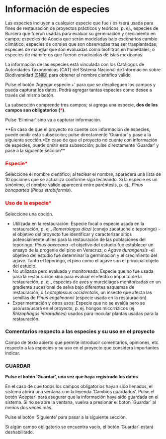 # Información de especies {.unnumbered}

Las especies incluyen a cualquier especie que fue / es /será usada para fines de restauración de proyectos prácticos y teóricos, p. ej., especies de Bursera que fueron usadas para evaluar su germinación y crecimiento en campo; especies de Acacia que serán modeladas bajo escenarios cambio climático; especies de corales que son observadas tras ser trasplantadas; especies de manglar que son evaluadas como biofiltros en humedales; o especies de mamíferos que fueron erradicadas de islas mexicanas.

La información de las especies está vinculada con los Catálogos de Autoridades Taxonómicas (CAT) del Sistema Nacional de Información sobre Biodiversidad [(SNIB)](www.snib.mx) para obtener el nombre científico válido. 

Pulse el botón ‘Agregar especie +’ para que se desplieguen los campos y pueda capturar los datos. Podrá agregar tantas especies como desee a través del mismo botón.

La subsección comprende tres campos; si agrega una especie, **dos de los campos son obligatorios (<span style="color:red">\*</span>)**. 

Pulse ‘Eliminar’ sino va a capturar información.

**En caso de que el proyecto no cuente con información de especies, puede omitir esta subsección; pulse directamente ‘Guardar’ y pase a la siguiente sección.*En caso de que el proyecto no cuente con información de especies, puede omitir esta subsección; pulse directamente ‘Guardar’ y pase a la siguiente sección**

### <span style="color:red">Especie\*</span> {.unnumbered}
Seleccione el nombre científico; al teclear el nombre, aparecerá una lista de 10 opciones que se actualiza conforme siga tecleando. Si la especie es un sinónimo, el nombre válido aparecerá entre paréntesis, p. ej., _Pinus bonapartea_ (_Pinus strobiformis_).


### <span style="color:red">Uso de la especie\*</span> {.unnumbered}
Seleccione una opción.

- Utilizada en la restauración: Especie focal o especie usada en la restauración, p. ej.,  _Romerolagus diazi_ (conejo zacatuche o teporingo) -el objetivo del proyecto fue identificar y caracterizar sitios potencialmente útiles para la restauración de las poblaciones del teporingo; _Pinus oaxacana_ -el objetivo del estudio fue establecer un ensayo de la progenie del pino en Veracruz; o _Agave durangensis_ -el objetivo del estudio fue determinar la germinación y el crecimiento del agave. Tanto el teporingo, el pino como el agave son el principal objeto del estudio.
- No utilizada pero evaluada y monitoreada: Especie que no fue usada para la restauración sino para evaluar el efecto o impacto de la restauración, p. ej., especies de aves y murciélagos monitoreadas en un gradiente sucesional de selva bajo diferentes esquemas de restauración; o _Leptoglossus occidentalis_, un insecto que afecta las semillas de _Pinus engelmannii_ (especie usada en la restauración).
- Experimentación y otros usos: Especie que no se evalúa pero se usó/usa/usará en el proyecto, p. ej. hongos micorrízicos (ej. _Rhizophagus intraradices_) usados para inocular plantas usadas para la restauración.

### Comentarios respecto a las especies y su uso en el proyecto {.unnumbered}
Campo de texto abierto que permite introducir comentarios, opiniones, etc. respecto a las especies y su uso en el proyecto que considera importantes indicar.


### GUARDAR {.unnumbered}

**Pulse el botón ‘Guardar’, una vez que haya registrado los datos**.

En el caso de que todos los campos obligatorios hayan sido llenados, el sistema abrirá una ventana con la leyenda 'Cambios guardados'. Pulse el botón ‘Aceptar’ para asegurar que la información haya sido guardada en el sistema. Si no se abre la ventana, vuelva a presionar el botón ´Guardar´ al menos dos veces más.

Pulse el botón ‘Siguiente’ para pasar a la siguiente sección. 

Si algún campo obligatorio se encuentra vacío, el botón ‘Guardar’ estará deshabilitado.


